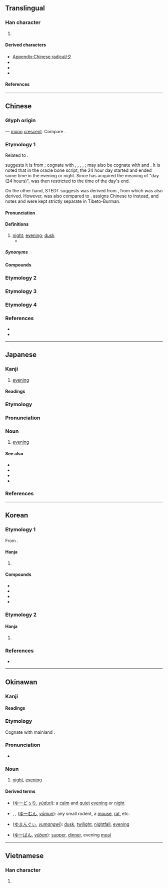 {{also|タ|歹}}
{{character info}}
{{character info|⼣}}
==Translingual==
{{stroke order|strokes=3}}
{{stroke order|type=animate}}

===Han character===
{{Han char|rn=36|rad=夕|as=00|sn=3|four=27200|canj=NI|ids=⿴𠂊丶}}

# {{mul-kangxi radical-def}}

====Derived characters====
* [[Appendix:Chinese radical/夕]]
* {{l|mul|[[㐴]], [[𡚵]], [[𡯌]], [[𢗇]], [[𪭜]], [[汐]], [[𨑚]], [[𭥑]], [[𣏐]], [[㶤]], [[𤓵]], [[𭀞]], [[矽]], [[𣥛]], [[𦫓]], [[𧈷]], [[釸]], [[𩖡]], [[𩲁]], [[𬪼]], [[邜]], [[舛]], [[斘]], [[飧]], [[𪚪]]}} <!-- Characters listed under a different radical. -->
* {{l|mul|[[名]], [[𪧷]], [[𢁟]], [[𬉹]], [[𡵪]], [[𤰧]], [[𮌉]], [[𦥜]], [[𧥧]], [[𩁼]], [[𩚏]], [[𦂞]], [[歹]], [[㒱]], [[歺]], [[岁]], [[𡿪]], [[芕]], [[㱑]], [[𥝘]], [[穸]], [[罗]], [[𧖪]], [[㱔]], [[𭡂]], [[梦]], [[匇]]}} <!-- Characters listed under a different radical. -->
* {{l|mul|[[奖]], [[桨]], [[浆]], [[酱]], [[䇟]], [[摉]]}}

====References====
{{Han ref|kx=0246.010|dkj=05749|dj=0487.040|hdz=20859.010|uh=5915}}

----

==Chinese==
{{zh-forms}}

===Glyph origin===
{{Han etyl}}
{{liushu|p}} — [[moon]] [[crescent]]. Compare {{zh-l|*月}}.

===Etymology 1===
Related to {{och-l|汐|evening tide}}.

{{zh-ref|Schuessler (2007)}} suggests it is from {{inh|zh|sit-pro|*s-r(j)ak||day; full day; to spend the night}}; cognate with {{cog|bo|ཞག||day (24 hours)}}, {{cog|lus|riak||to pass the night}}, {{cog|kac||tr=jaʔ⁵⁵|t=day (24 hours)}}, {{cog|my|ရက်||day (24 hours)}}, {{cog|lhu|há||night; to pass the night}}; may also be cognate with {{och-l|宿|to spend the night}} and {{och-l|昔|former times}}. It is noted that in the oracle bone script, the 24 hour day started and ended some time in the evening or night. Since {{zh-l|日|sun}} has acquired the meaning of "day (24 hours)", {{lang|zh|夕}} was then restricted to the time of the day's end.

On the other hand, STEDT suggests {{och-l|夕|evening; night}} was derived from {{inh|zh|sit-pro|*ja-n||night}}, from which {{och-l|夜|night}} was also derived. However, {{lang|zh|夕}} was also compared to {{inh|zh|sit-pro|*s-r(j)ak||day; full day; to spend the night}}. {{zh-ref|Schuessler (2007)}} assigns Chinese {{m|zh|夜}} to {{l|sit-pro|*ja|gloss=night}} instead, and notes {{l|sit-pro|*ja|gloss=night}} and {{l|sit-pro|*ryak|gloss=day (24 hours)}} were kept strictly separate in Tibeto-Burman.

====Pronunciation====
{{zh-pron
|m=夕
|m-s=
|dg=щи1
|c=zik6
|c-t=
|g=xit6
|h=pfs=sip;gd=xib6
|j=
|mb=sĭ
|md=sĭk
|mn=qz:si̍t/tw,xm,zz:se̍k/qz,tw:sia̍h/xm:siā
|mn_note=si̍t/se̍k - literary; sia̍h/siā - vernacular
|mn-t=sêg4
|w=5xxiq
|x=si6
|mc=y
|oc=y
|cat=n
}}

====Definitions====
{{zh-hanzi}}

# [[night]]; [[evening]]; [[dusk]]
#* {{zh-x|哀 我 征夫、朝夕 不-暇。|Woe to us soldiers on these expeditions! Morning and '''night''' we have no rest.|ref=Shijing}}

=====Synonyms=====
{{zh-dial|晚上}}
{{zh-dial|傍晚}}

====Compounds====
{{zh-der|夕陽|夕陽西下|今夕|夕照|只爭旦夕|一朝一夕|匪朝伊夕|夕月|今夕何夕|夕陽餘暉|夕暮|夕惕|吉夕|宿夕|前夕|命在旦夕|一夕|大除夕|巧夕|夕日|危在旦夕|寅憂夕惕|小除夕|七夕|夕陽工業|夕煙|夕曛|夕暉|夕拜|夕惕若厲|夕陽簫鼓|燈夕|朝行夕改|朝夕|旦夕之費|朝榮夕滅|朝夕難保|日夕|朝榮夕斃|朝發夕至|朝過夕改|朝不圖夕|旦夕禍福|朝思夕計|朝出夕改|朝榮夕悴|朝夕不倦|旦夕之危|昕夕|申旦達夕|朝更夕改|當夕|朝不謀夕|朝令夕改|禍在旦夕|朝不慮夕|旦夕|朝兢夕惕|朝聞夕死|朝聞夕改|既夕禮|晡夕|永夕|朝饔夕飧|朝思夕想|朝乾夕惕|朝不及夕|朝不保夕|月夕花朝|月夕|旦暮朝夕|晨夕|花晨月夕|除夕|西夕年|連朝接夕|終夕|花朝月夕|竟夕|夕食}}

===Etymology 2===
{{zh-see|穸}}

===Etymology 3===
{{zh-see|月|a}}

===Etymology 4===
{{zh-see|明|a}}

===References===
* {{R:twedu|A00839}}
* {{R:twedu|B03133-001-1}}

{{c|zh|Times of day}}

----

==Japanese==

===Kanji===
{{ja-kanji|grade=1|rs=夕00}}

# [[evening]]

====Readings====
{{ja-readings
|goon=じゃく<じやく
|kanon=せき
|kun=ゆう-<ゆふ-
}}

===Etymology===
{{ja-kanjitab|yomi=k|ゆう}}
{{rfe|ja}}

===Pronunciation===
{{ja-pron|ゆう|y=k|acc=0|acc_ref=DJR|acc2=1|acc2_ref=DJR}}

===Noun===
{{ja-noun|ゆう|hhira=ゆふ}}

# [[evening]]

====See also====
* {{ja-r|夕べ|ゆうべ}}
* {{ja-r|夕%暮れ|ゆう%ぐれ}}
* {{ja-r|夕%方|ゆう%がた}}
* {{ja-r|夕%食|ゆう%しょく}}

===References===
<references/>

{{c|ja|Times of day|sort=ゆう}}

----

==Korean==

===Etymology 1===
From {{der|ko|ltc|-}} {{ltc-l|夕}}.

{{hanja-dongguk|쎡〮|ssyek}}

{{hanja-hunmong|셕〮|syek|天文#상02A}}

====Hanja====
{{ko-hanja-search}}
{{ko-hanja|저녁|석}}

# {{hanja form of|석|[[evening]]}}

====Compounds====
{{der-top|Compounds}}
* {{ko-l|추석|[[chuseok]]|秋夕}}
* {{ko-l|조석|[[morning]] and [[evening]]|朝夕}}
* {{ko-l|석식|[[dinner]]|夕食}}
* {{ko-l|석양|[[sunset]]|夕陽}}
{{der-bottom}}

===Etymology 2===

====Hanja====
{{ko-hanja/new|[[한]] [[움큼]]|사}}

# {{hanja form of|사|{{n-g|A unit of capacity: one tenth of a {{ko-l|합|合}}, same as {{ko-l|작|勺}}}}}}

===References===
* {{R:hanjadoc|2067}}

----

==Okinawan==

===Kanji===
{{ryu-kanji}}

====Readings====
{{ryu-readings
|kun=ゆー-
}}

===Etymology===
Cognate with mainland {{cog|ja|夕|tr=yū}}.

===Pronunciation===
* {{IPA|ryu|/juː/|sort=ゆー}}

===Noun===
{{head|ryu|noun|hiragana|ゆー|romaji|yū|sort=ゆー}}

# [[night]], [[evening]]

====Derived terms====
{{der-top}}
* {{l|ryu|夕凪}} ([[ゆーどぅり]], ''[[yūduri]]''): a [[calm]] and [[quiet]] [[evening]] or [[night]]
* {{l|ryu|夕物}}, {{l|ryu|夜物}}, {{l|ryu|夜者}} ([[ゆーむん]], ''[[yūmun]]''): any small rodent, a [[mouse]], [[rat]], etc.
{{der-mid}}
* {{l|ryu|夕間暮}} ([[ゆまんぐぃ]], ''[[yumangwi]]''): [[dusk]], [[twilight]], [[nightfall]], [[evening]]
* {{l|ryu|夕飯}} ([[ゆーばん]], ''[[yūban]]''): [[supper]], [[dinner]], evening [[meal]]
{{der-bottom}}

{{c|ryu|Times of day|sort=ゆー}}

----

==Vietnamese==

===Han character===
{{vi-readings|reading=tịch|rs=夕00}}

# {{rfdef|vi|sort=夕00}}

[[Category:CJKV radicals| ]]